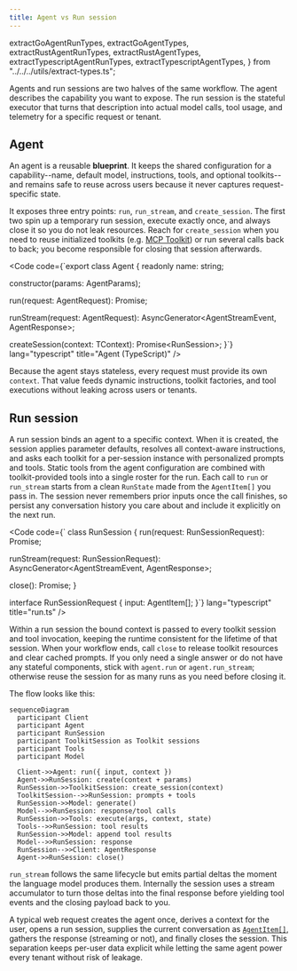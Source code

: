 ```yaml
---
title: Agent vs Run session
---
```


  extractGoAgentRunTypes,
  extractGoAgentTypes,
  extractRustAgentRunTypes,
  extractRustAgentTypes,
  extractTypescriptAgentRunTypes,
  extractTypescriptAgentTypes,
} from "../../../utils/extract-types.ts";

Agents and run sessions are two halves of the same workflow. The agent describes the capability you want to expose. The run session is the stateful executor that turns that description into actual model calls, tool usage, and telemetry for a specific request or tenant.

## Agent

An agent is a reusable **blueprint**. It keeps the shared configuration for a capability--name, default model, instructions, tools, and optional toolkits--and remains safe to reuse across users because it never captures request-specific state.

It exposes three entry points: `run`, `run_stream`, and `create_session`. The first two spin up a temporary run session, execute exactly once, and always close it so you do not leak resources. Reach for `create_session` when you need to reuse initialized toolkits (e.g. [MCP Toolkit](../mcp/)) or run several calls back to back; you become responsible for closing that session afterwards.

<Code
  code={`export class Agent<TContext> {
  readonly name: string;

  constructor(params: AgentParams<TContext>);

  run(request: AgentRequest<TContext>): Promise<AgentResponse>;

  runStream(request: AgentRequest<TContext>): AsyncGenerator<AgentStreamEvent, AgentResponse>;

  createSession(context: TContext): Promise<RunSession<TContext>>;
}`}
  lang="typescript"
  title="Agent (TypeScript)"
/>

Because the agent stays stateless, every request must provide its own `context`. That value feeds dynamic instructions, toolkit factories, and tool executions without leaking across users or tenants.

## Run session

A run session binds an agent to a specific context. When it is created, the session applies parameter defaults, resolves all context-aware instructions, and asks each toolkit for a per-session instance with personalized prompts and tools. Static tools from the agent configuration are combined with toolkit-provided tools into a single roster for the run. Each call to `run` or `run_stream` starts from a clean `RunState` made from the `AgentItem[]` you pass in. The session never remembers prior inputs once the call finishes, so persist any conversation history you care about and include it explicitly on the next run.

<Code
  code={`
class RunSession<TContext> {
  run(request: RunSessionRequest): Promise<AgentResponse>;

  runStream(request: RunSessionRequest): AsyncGenerator<AgentStreamEvent, AgentResponse>;

  close(): Promise<void>;
}

interface RunSessionRequest {
  input: AgentItem[];
}`}
  lang="typescript"
  title="run.ts"
/>

Within a run session the bound context is passed to every toolkit session and tool invocation, keeping the runtime consistent for the lifetime of that session. When your workflow ends, call `close` to release toolkit resources and clear cached prompts. If you only need a single answer or do not have any stateful components, stick with `agent.run` or `agent.run_stream`; otherwise reuse the session for as many runs as you need before closing it.

The flow looks like this:

```mermaid
sequenceDiagram
  participant Client
  participant Agent
  participant RunSession
  participant ToolkitSession as Toolkit sessions
  participant Tools
  participant Model

  Client->>Agent: run({ input, context })
  Agent->>RunSession: create(context + params)
  RunSession->>ToolkitSession: create_session(context)
  ToolkitSession-->>RunSession: prompts + tools
  RunSession->>Model: generate()
  Model-->>RunSession: response/tool calls
  RunSession->>Tools: execute(args, context, state)
  Tools-->>RunSession: tool results
  RunSession->>Model: append tool results
  Model-->>RunSession: response
  RunSession-->>Client: AgentResponse
  Agent->>RunSession: close()
```

`run_stream` follows the same lifecycle but emits partial deltas the moment the language model produces them. Internally the session uses a stream accumulator to turn those deltas into the final response before yielding tool events and the closing payload back to you.

A typical web request creates the agent once, derives a context for the user, opens a run session, supplies the current conversation as [`AgentItem[]`](../run/#agent-items), gathers the response (streaming or not), and finally closes the session. This separation keeps per-user data explicit while letting the same agent power every tenant without risk of leakage.
